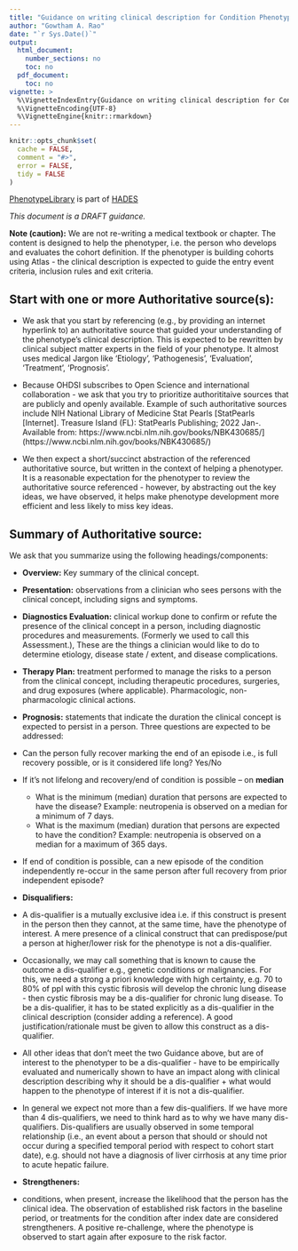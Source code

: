 ```yaml
---
title: "Guidance on writing clinical description for Condition Phenotypes"
author: "Gowtham A. Rao"
date: "`r Sys.Date()`"
output:
  html_document:
    number_sections: no
    toc: no  
  pdf_document: 
    toc: no     
vignette: >
  %\VignetteIndexEntry{Guidance on writing clinical description for Condition Phenotypes}
  %\VignetteEncoding{UTF-8}    
  %\VignetteEngine{knitr::rmarkdown}
---
```


```r
knitr::opts_chunk$set(
  cache = FALSE,
  comment = "#>",
  error = FALSE,
  tidy = FALSE
)
```

[PhenotypeLibrary](https://github.com/OHDSI/PhenotypeLibrary) is part of [HADES](https://ohdsi.github.io/Hades/)

*This document is a DRAFT guidance.*

**Note (caution):** We are not re-writing a medical textbook or chapter. The content is designed to help the phenotyper, i.e. the person who develops and evaluates the cohort definition. If the phenotyper is building cohorts using Atlas - the clinical description is expected to guide the entry event criteria, inclusion rules and exit criteria.

## Start with one or more Authoritative source(s):
 * We ask that you start by referencing (e.g., by providing an internet hyperlink to) an authoritative source that guided your understanding of the phenotype's clinical description. This is expected to be rewritten by clinical subject matter experts in the field of your phenotype. It almost uses medical Jargon like ‘Etiology’, ‘Pathogenesis’, ‘Evaluation’, ‘Treatment’, ‘Prognosis’.
 
 * Because OHDSI subscribes to Open Science and international collaboration - we ask that you try to prioritize authorititaive sources that are publicly and openly available. Example of such authoritative sources include NIH National Library of Medicine Stat Pearls [StatPearls [Internet]. Treasure Island (FL): StatPearls Publishing; 2022 Jan-. Available from: https://www.ncbi.nlm.nih.gov/books/NBK430685/] (https://www.ncbi.nlm.nih.gov/books/NBK430685/)
 
 * We then expect a short/succinct abstraction of the referenced authoritative source, but written in the context of helping a phenotyper. It is a reasonable expectation for the phenotyper to review the authoritative source referenced - however, by abstracting out the key ideas, we have observed, it helps make phenotype development more efficient and less likely to miss key ideas.
 
## Summary of Authoritative source: 

We ask that you summarize using the following headings/components:

 * **Overview:** Key summary of the clinical concept.
 
 * **Presentation:** observations from a clinician who sees persons with the clinical concept, including signs and symptoms.
 
 * **Diagnostics Evaluation:** clinical workup done to confirm or refute the presence of the clinical concept in a person, including diagnostic procedures and measurements. (Formerly we used to call this Assessment.), These are the things a clinician would like to do to determine etiology, disease state / extent, and disease complications.
 
 * **Therapy Plan:** treatment performed to manage the risks to a person from the clinical concept, including therapeutic procedures, surgeries, and drug exposures (where applicable). Pharmacologic, non-pharmacologic clinical actions.
 
 * **Prognosis:** statements that indicate the duration the clinical concept is expected to persist in a person. Three questions are expected to be addressed:
 - Can the person fully recover marking the end of an episode i.e., is full recovery possible, or is it considered life long?
 Yes/No
 - If it’s not lifelong and recovery/end of condition is possible – on **median**
     - What is the minimum (median) duration that persons are expected to have the disease? Example: neutropenia is observed on a median for a minimum of 7 days.
     - What is the maximum (median) duration that persons are expected to have the condition? Example: neutropenia is observed on a median for a maximum of 365 days.
 - If end of condition is possible, can a new episode of the condition independently re-occur in the same person after full recovery from prior independent episode? 
 
 * **Disqualifiers:** 
 - A dis-qualifier is a mutually exclusive idea i.e. if this construct is present in the person then they cannot, at the same time, have the phenotype of interest. A mere presence of a clinical construct that can predispose/put a person at higher/lower risk for the phenotype is not a dis-qualifier.
 - Occasionally, we may call something that is known to cause the outcome a dis-qualifier e.g., genetic conditions or malignancies. For this, we need a strong a priori knowledge with high certainty, e.g. 70 to 80% of ppl with this cystic fibrosis will develop the chronic lung disease - then cystic fibrosis may be a dis-qualifier for chronic lung disease. To be a dis-qualifier, it has to be stated explicitly as a dis-qualifier in the clinical description (consider adding a reference). A good justification/rationale must be given to allow this construct as a dis-qualifier.
 - All other ideas that don’t meet the two Guidance above, but are of interest to the phenotyper to be a dis-qualifier - have to be empirically evaluated and numerically shown to have an impact along with clinical description describing why it should be a dis-qualifier + what would happen to the phenotype of interest if it is not a dis-qualifier. 
 - In general we expect not more than a few dis-qualifiers. If we have more than 4 dis-qualifiers, we need to think hard as to why we have many dis-qualifiers.
Dis-qualifiers are usually observed in some temporal relationship (i.e., an event about a person that should or should not occur during a specified temporal period with respect to cohort start date), e.g. should not have a diagnosis of liver cirrhosis at any time prior to acute hepatic failure.
 
 * **Strengtheners:**
 - conditions, when present, increase the likelihood that the person has the clinical idea. The observation of established risk factors in the baseline period, or treatments for the condition after index date are considered strengtheners. A positive re-challenge, where the phenotype is observed to start again after exposure to the risk factor.
